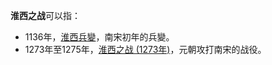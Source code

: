 '''淮西之战'''可以指：
*1136年，[[淮西兵變|淮西兵變]]，南宋初年的兵變。
*1273年至1275年，[[淮西之战_(1273年)|淮西之战 (1273年)]]，元朝攻打南宋的战役。

{{Disambiguation|Cat=四字中国战事消歧义}}